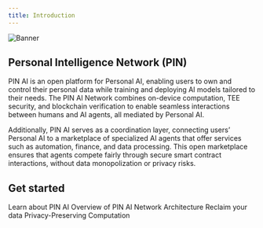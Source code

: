 ```yaml
---
title: Introduction
---
```

<img src="/images/Banner.png" alt="Banner" />

## Personal Intelligence Network (PIN)
PIN AI is an open platform for Personal AI, enabling users to own and control their personal data while training and deploying AI models tailored to their needs. The PIN AI Network combines on-device computation, TEE security, and blockchain verification to enable seamless interactions between humans and AI agents, all mediated by Personal AI.

Additionally, PIN AI serves as a coordination layer, connecting users’ Personal AI to a marketplace of specialized AI agents that offer services such as automation, finance, and data processing. This open marketplace ensures that agents compete fairly through secure smart contract interactions, without data monopolization or privacy risks.

## Get started
<CardGroup cols={2}>
  <Card
    title="Learn"
    icon="graduation-cap"
    href="/High-level-view"
  >
    Learn about PIN AI
  </Card>
  <Card
    title="Architecture Overview"
    icon="building"
    href="/Infrastructure/Architecture2"
  >
    Overview of PIN AI Network Architecture
  </Card>
  <Card
    title="Personal AI Protocol"
    icon="robot"
    href="/personal-ai-protocol/Overview"
  >
    Reclaim your data
  </Card>
  <Card
    title="PIN AI App"
    icon="mobile"
    href="https://www.pinai.io/productpreview"
  >
    Privacy-Preserving Computation
  </Card>
</CardGroup>
